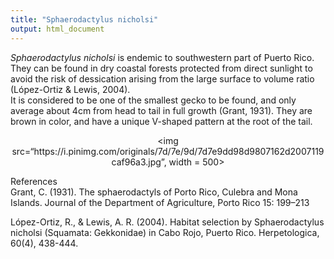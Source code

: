```yaml
---
title: "Sphaerodactylus nicholsi"
output: html_document
---
```


*Sphaerodactylus nicholsi* is endemic to southwestern part of Puerto Rico. They can be found in dry coastal forests protected from direct sunlight to avoid the risk of dessication arising from the large surface to volume ratio (López-Ortiz & Lewis, 2004).  
It is considered to be one of the smallest gecko to be found, and only average about 4cm from head to tail in full growth (Grant, 1931).
They are brown in color, and have a unique V-shaped pattern at the root of the tail.


<p align='center'>
<img src="https://i.pinimg.com/originals/7d/7e/9d/7d7e9dd98d9807162d2007119caf96a3.jpg", width = 500>
</p>

References  
Grant, C. (1931). The sphaerodactyls of Porto Rico, Culebra and Mona Islands. Journal of the Department of Agriculture, Porto Rico 15: 199–213

López-Ortiz, R., & Lewis, A. R. (2004). Habitat selection by Sphaerodactylus nicholsi (Squamata: Gekkonidae) in Cabo Rojo, Puerto Rico. Herpetologica, 60(4), 438-444.
